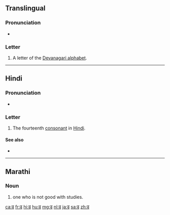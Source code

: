 {{also|ढ़|द|ट|ड़}}
==Translingual==
{{Devanagari character info|hex=922|name=DEVANAGARI LETTER DDHA|image=[[File:Deva-ढ-order.gif|100px]]}}

===Pronunciation===
* {{IPA|/ɖʱə/|lang=mul}}

===Letter===
{{mul-Deva|ḍha}}

# A letter of the [[Devanagari alphabet]].

----

==Hindi==

===Pronunciation===
* {{IPA|[ɖʱə]|lang=hi}}

===Letter===
{{head|hi|letter}}

# The fourteenth [[consonant]] in [[Hindi]].

====See also====
* {{list:Devanagari script letters/hi}}

----

==Marathi==

===Noun===
{{mr-noun|tr=ḍha}}

# one who is not good with studies.

[[ca:ढ]]
[[fr:ढ]]
[[hi:ढ]]
[[hu:ढ]]
[[mg:ढ]]
[[nl:ढ]]
[[ja:ढ]]
[[sa:ढ]]
[[zh:ढ]]